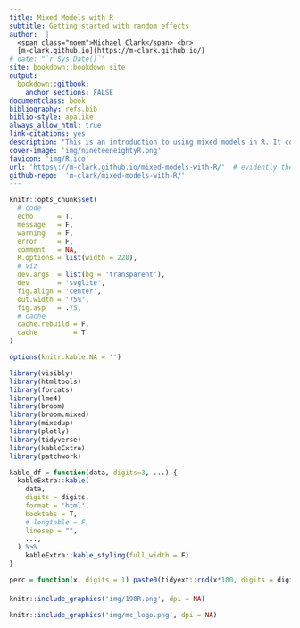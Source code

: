 ```yaml
---
title: Mixed Models with R
subtitle: Getting started with random effects
author:  |
  <span class="noem">Michael Clark</span> <br>
  [m-clark.github.io](https://m-clark.github.io/)
# date: "`r Sys.Date()`"
site: bookdown::bookdown_site
output:
  bookdown::gitbook:
    anchor_sections: FALSE
documentclass: book
bibliography: refs.bib
biblio-style: apalike
always_allow_html: true
link-citations: yes
description: "This is an introduction to using mixed models in R. It covers the most common techniques employed, with demonstration primarily via the lme4 package.  Discussion includes extensions into generalized mixed models, Bayesian approaches, and realms beyond."
cover-image: 'img/nineteeneightyR.png'
favicon: 'img/R.ico'
url: 'https\://m-clark.github.io/mixed-models-with-R/'  # evidently the \: is required or you'll get text in the title/toc area
github-repo:  'm-clark/mixed-models-with-R/'
---
```





```r
knitr::opts_chunk$set(
  # code
  echo      = T,
  message   = F,
  warning   = F,
  error     = F,
  comment   = NA,
  R.options = list(width = 220),
  # viz
  dev.args  = list(bg = 'transparent'),
  dev       = 'svglite',
  fig.align = 'center',
  out.width = '75%',
  fig.asp   = .75,
  # cache
  cache.rebuild = F,
  cache         = T
)

options(knitr.kable.NA = '')
```

```r
library(visibly)
library(htmltools)
library(forcats)
library(lme4)
library(broom)
library(broom.mixed)
library(mixedup)
library(plotly)
library(tidyverse)
library(kableExtra)
library(patchwork)

kable_df = function(data, digits=3, ...) {
  kableExtra::kable(
    data,
    digits = digits,
    format = 'html',
    booktabs = T,
    # longtable = F,
    linesep = "", 
    ...,
  ) %>% 
    kableExtra::kable_styling(full_width = F)
}

perc = function(x, digits = 1) paste0(tidyext::rnd(x*100, digits = digits), '%')
```

####

```r
knitr::include_graphics('img/198R.png', dpi = NA)
```

```r
knitr::include_graphics('img/mc_logo.png', dpi = NA)
```
